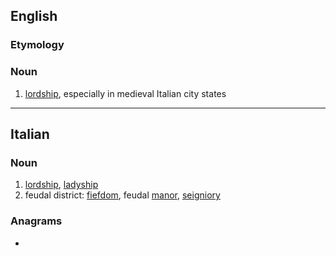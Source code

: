 {{also|Signoria}}
==English==

===Etymology===
{{bor|en|it|signore||lord}}

===Noun===
{{wikipedia}}
{{en-noun|-}}

# [[lordship]], especially in medieval Italian city states

----

==Italian==

===Noun===
{{wikipedia|Signoria cittadina|lang=it}}
{{it-noun|f}}

# [[lordship]], [[ladyship]]
# feudal district: [[fiefdom]], feudal [[manor]], [[seigniory]]

===Anagrams===
* {{anagrams|it|a=agiinors|sragioni}}